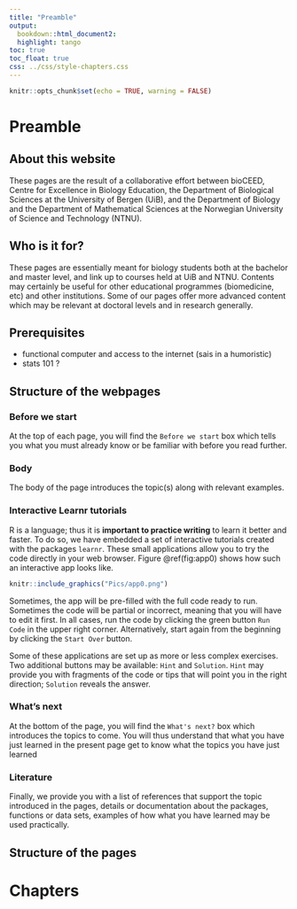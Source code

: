 ```yaml
---
title: "Preamble"
output:
  bookdown::html_document2:
  highlight: tango
toc: true
toc_float: true
css: ../css/style-chapters.css
---
```

  
``` r
knitr::opts_chunk$set(echo = TRUE, warning = FALSE)
```


# Preamble

## About this website

These pages are the result of a collaborative effort between bioCEED, Centre for Excellence in Biology Education, the Department of Biological Sciences at the University of Bergen (UiB), and the Department of Biology and the Department of Mathematical Sciences at the Norwegian University of Science and Technology (NTNU).

## Who is it for?

These pages are essentially meant for biology students both at the bachelor and master level, and link up to courses held at UiB and NTNU.
Contents may certainly be useful for other educational programmes (biomedicine, etc) and other institutions. 
Some of our pages offer more advanced content which may be relevant at doctoral levels and in research generally. 


## Prerequisites

+ functional computer and access to the internet (sais in a humoristic)
+ stats 101 ?


## Structure of the webpages

### Before we start

At the top of each page, you will find the `Before we start` box which tells you what you must already know or be familiar with before you read further. 

### Body

The body of the page introduces the topic(s) along with relevant examples.

### Interactive Learnr tutorials

R is a language; thus it is **important to practice writing** to learn it better and faster. 
To do so, we have embedded a set of interactive tutorials created with the packages `learnr`. 
These small applications allow you to try the code directly in your web browser. 
Figure \@ref(fig:app0) shows how such an interactive app looks like.
 
```r
knitr::include_graphics("Pics/app0.png")
```

Sometimes, the app will be pre-filled with the full code ready to run. 
Sometimes the code will be partial or incorrect, meaning that you will have to edit it first. 
In all cases, run the code by clicking the green button `Run Code` in the upper right corner. 
Alternatively, start again from the beginning by clicking the `Start Over` button.

Some of these applications are set up as more or less complex exercises. 
Two additional buttons may be available: `Hint` and `Solution`. 
`Hint` may provide you with fragments of the code or tips that will point you in the right direction; `Solution` reveals the answer.


### What's next

At the bottom of the page, you will find the `What's next?` box which introduces the topics to come. You will thus understand that what you have just learned in the present page get to know what the topics you have just learned 

### Literature 

Finally, we provide you with a list of references that support the topic introduced in the pages, details or documentation about the packages, functions or data sets, examples of how what you have learned may be used practically.  





## Structure of the pages




# Chapters

